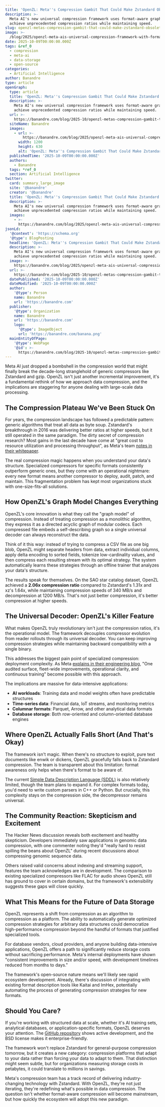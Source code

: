 ```yaml
---
title: 'OpenZL: Meta''s Compression Gambit That Could Make Zstandard Obsolete'
description: >-
  Meta AI's new universal compression framework uses format-aware graphs to
  achieve unprecedented compression ratios while maintaining speed.
slug: openzl-metas-compression-gambit-that-could-make-zstandard-obsolete
image: >-
  /blog/2025/openzl-meta-ais-universal-compression-framework-with-format-aware-innovation_introducing-the-candle-subsea-cable-updates-to-our-asia-pacific-connectivity-pro.png
date: 2025-10-09T00:00:00.000Z
tags: &ref_0
  - compression
  - meta-ai
  - data-storage
  - open-source
categories:
  - Artificial Intelligence
author: Banandre
type: article
openGraph:
  type: article
  title: 'OpenZL: Meta''s Compression Gambit That Could Make Zstandard Obsolete'
  description: >-
    Meta AI's new universal compression framework uses format-aware graphs to
    achieve unprecedented compression ratios while maintaining speed.
  url: >-
    https://banandre.com/blog/2025-10/openzl-metas-compression-gambit-that-could-make-zstandard-obsolete
  siteName: Banandre
  images:
    - url: >-
        https://banandre.com/blog/2025/openzl-meta-ais-universal-compression-framework-with-format-aware-innovation_introducing-the-candle-subsea-cable-updates-to-our-asia-pacific-connectivity-pro.png
      width: 1200
      height: 630
      alt: 'OpenZL: Meta''s Compression Gambit That Could Make Zstandard Obsolete'
  publishedTime: '2025-10-09T00:00:00.000Z'
  authors:
    - Banandre
  tags: *ref_0
  section: Artificial Intelligence
twitter:
  card: summary_large_image
  site: '@banandre'
  creator: '@banandre'
  title: 'OpenZL: Meta''s Compression Gambit That Could Make Zstandard Obsolete'
  description: >-
    Meta AI's new universal compression framework uses format-aware graphs to
    achieve unprecedented compression ratios while maintaining speed.
  images:
    - >-
      https://banandre.com/blog/2025/openzl-meta-ais-universal-compression-framework-with-format-aware-innovation_introducing-the-candle-subsea-cable-updates-to-our-asia-pacific-connectivity-pro.png
jsonLd:
  '@context': 'https://schema.org'
  '@type': BlogPosting
  headline: 'OpenZL: Meta''s Compression Gambit That Could Make Zstandard Obsolete'
  description: >-
    Meta AI's new universal compression framework uses format-aware graphs to
    achieve unprecedented compression ratios while maintaining speed.
  image: >-
    https://banandre.com/blog/2025/openzl-meta-ais-universal-compression-framework-with-format-aware-innovation_introducing-the-candle-subsea-cable-updates-to-our-asia-pacific-connectivity-pro.png
  url: >-
    https://banandre.com/blog/2025-10/openzl-metas-compression-gambit-that-could-make-zstandard-obsolete
  datePublished: '2025-10-09T00:00:00.000Z'
  dateModified: '2025-10-09T00:00:00.000Z'
  author:
    '@type': Person
    name: Banandre
    url: 'https://banandre.com'
  publisher:
    '@type': Organization
    name: Banandre
    url: 'https://banandre.com'
    logo:
      '@type': ImageObject
      url: 'https://banandre.com/banana.png'
  mainEntityOfPage:
    '@type': WebPage
    '@id': >-
      https://banandre.com/blog/2025-10/openzl-metas-compression-gambit-that-could-make-zstandard-obsolete
---
```


Meta AI just dropped a bombshell in the compression world that might finally break the decade-long stranglehold of generic compressors like Zstandard and gzip. OpenZL isn't just another incremental improvement, it's a fundamental rethink of how we approach data compression, and the implications are staggering for anyone dealing with large-scale data processing.

## The Compression Plateau We've Been Stuck On

For years, the compression landscape has followed a predictable pattern: generic algorithms that treat all data as byte soup. Zstandard's breakthrough in 2016 was delivering better ratios at higher speeds, but it still operated in the same paradigm. The dirty secret of compression research? Most gains in the last decade have come at "great cost to resource utilization and processing throughput", as Meta's team [notes in their whitepaper](https://arxiv.org/abs/2510.03203).

The real compression magic happens when you understand your data's structure. Specialized compressors for specific formats consistently outperform generic ones, but they come with an operational nightmare: every new format means another compressor to deploy, audit, patch, and maintain. This fragmentation problem has kept most organizations stuck with one-size-fits-all solutions.

## How OpenZL's Graph Model Changes Everything

OpenZL's core innovation is what they call the "graph model" of compression. Instead of treating compression as a monolithic algorithm, they express it as a directed acyclic graph of modular codecs. Each compressed file embeds a self-describing graph so a single universal decoder can always reconstruct the data.

Think of it this way: instead of trying to compress a CSV file as one big blob, OpenZL might separate headers from data, extract individual columns, apply delta encoding to sorted fields, tokenize low-cardinality values, and then compress each resulting stream with its optimal strategy. The system automatically learns these strategies through an offline trainer that analyzes your data's structure.


The results speak for themselves. On the SAO star catalog dataset, OpenZL achieved a **2.06x compression ratio** compared to Zstandard's 1.31x and xz's 1.64x, while maintaining compression speeds of 340 MB/s and decompression at 1200 MB/s. That's not just better compression, it's better compression at higher speeds.

## The Universal Decoder: OpenZL's Killer Feature

What makes OpenZL truly revolutionary isn't just the compression ratios, it's the operational model. The framework decouples compressor evolution from reader rollouts through its universal decoder. You can keep improving compression strategies while maintaining backward compatibility with a single binary.

This addresses the biggest pain point of specialized compression: deployment complexity. As Meta [explains in their engineering blog](https://engineering.fb.com/2025/10/06/developer-tools/openzl-open-source-format-aware-compression-framework/), "One audited surface, fleet-wide improvements, operational clarity, and continuous training" become possible with this approach.

The implications are massive for data-intensive applications:
- **AI workloads**: Training data and model weights often have predictable structures
- **Time-series data**: Financial data, IoT streams, and monitoring metrics
- **Columnar formats**: Parquet, Arrow, and other analytical data formats
- **Database storage**: Both row-oriented and column-oriented database engines

## Where OpenZL Actually Falls Short (And That's Okay)

The framework isn't magic. When there's no structure to exploit, pure text documents like enwik or dickens, OpenZL gracefully falls back to Zstandard compression. The team is transparent about this limitation: format awareness only helps when there's format to be aware of.

The current [Simple Data Description Language (SDDL)](https://facebook.github.io/openzl/api/c/graphs/sddl/) is also relatively limited, though the team plans to expand it. For complex formats today, you'd need to write custom parsers in C++ or Python. But crucially, this complexity stays on the compression side, the decompressor remains universal.

## The Community Reaction: Skepticism and Excitement

The Hacker News discussion reveals both excitement and healthy skepticism. Developers immediately saw applications in genomic data compression, with one commenter noting they'd "really hard to resist spilling the beans about OpenZL" during recent discussions about compressing genomic sequence data.

Others raised valid concerns about indexing and streaming support, features the team acknowledges are in development. The comparison to existing specialized compressors like FLAC for audio shows OpenZL still has ground to cover in certain domains, but the framework's extensibility suggests these gaps will close quickly.

## What This Means for the Future of Data Storage

OpenZL represents a shift from compression as an algorithm to compression as a platform. The ability to automatically generate optimized compression strategies for arbitrary data structures could democratize high-performance compression beyond the handful of formats that justified specialized tools.

For database vendors, cloud providers, and anyone building data-intensive applications, OpenZL offers a path to significantly reduce storage costs without sacrificing performance. Meta's internal deployments have shown "consistent improvements in size and/or speed, with development timelines reduced from months to days."

The framework's open-source nature means we'll likely see rapid ecosystem development. Already, there's discussion of integrating with existing format description tools like Kaitai and ImHex, potentially automating the process of generating compression strategies for new formats.

## Should You Care?

If you're working with structured data at scale, whether it's AI training sets, analytical databases, or application-specific formats, OpenZL deserves your attention. The [GitHub repository](https://github.com/facebook/openzl) shows active development, and the BSD license makes it enterprise-friendly.

The framework won't replace Zstandard for general-purpose compression tomorrow, but it creates a new category: compression platforms that adapt to your data rather than forcing your data to adapt to them. That distinction might seem subtle, but for organizations measuring storage costs in petabytes, it could translate to millions in savings.

Meta's compression team has a track record of delivering industry-changing technology with Zstandard. With OpenZL, they're not just iterating, they're redefining what's possible in data compression. The question isn't whether format-aware compression will become mainstream, but how quickly the ecosystem will adopt this new paradigm.
